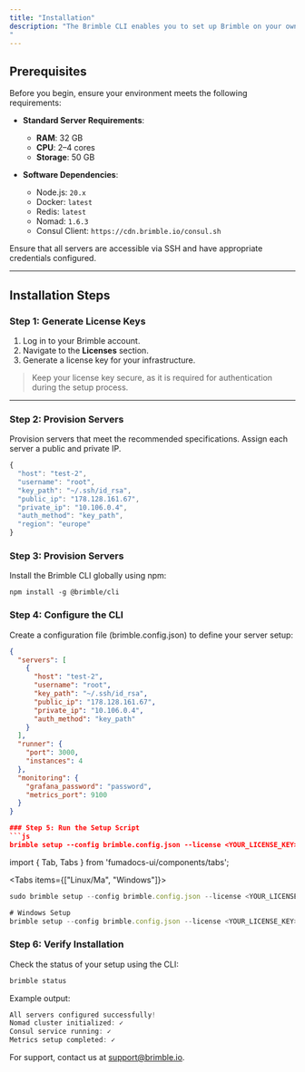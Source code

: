 ```yaml
---
title: "Installation"
description: "The Brimble CLI enables you to set up Brimble on your own infrastructure, providing a portable and scalable solution for your business. This guide outlines the installation steps and prerequisites to get started.
"
---
```




## Prerequisites

Before you begin, ensure your environment meets the following requirements:

- **Standard Server Requirements**:
  - **RAM**: 32 GB
  - **CPU**: 2–4 cores
  - **Storage**: 50 GB

- **Software Dependencies**:
  - Node.js: `20.x`
  - Docker: `latest`
  - Redis: `latest`
  - Nomad: `1.6.3`
  - Consul Client: `https://cdn.brimble.io/consul.sh`

<Callout>
Ensure that all servers are accessible via SSH and have appropriate credentials configured.
</Callout>

---

## Installation Steps

### Step 1: Generate License Keys

1. Log in to your Brimble account.
2. Navigate to the **Licenses** section.
3. Generate a license key for your infrastructure.

> Keep your license key secure, as it is required for authentication during the setup process.

---

### Step 2: Provision Servers

Provision servers that meet the recommended specifications. Assign each server a public and private IP.

```js
{
  "host": "test-2",
  "username": "root",
  "key_path": "~/.ssh/id_rsa",
  "public_ip": "178.128.161.67",
  "private_ip": "10.106.0.4",
  "auth_method": "key_path",
  "region": "europe"
}
```



### Step 3: Provision Servers

Install the Brimble CLI globally using npm:
```package-install
npm install -g @brimble/cli
```

### Step 4: Configure the CLI
Create a configuration file (brimble.config.json) to define your server setup:
```json
{
  "servers": [
    {
      "host": "test-2",
      "username": "root",
      "key_path": "~/.ssh/id_rsa",
      "public_ip": "178.128.161.67",
      "private_ip": "10.106.0.4",
      "auth_method": "key_path"
    }
  ],
  "runner": {
    "port": 3000,
    "instances": 4
  },
  "monitoring": {
    "grafana_password": "password",
    "metrics_port": 9100
  }
}

### Step 5: Run the Setup Script
```js
brimble setup --config brimble.config.json --license <YOUR_LICENSE_KEY>
```

import { Tab, Tabs } from 'fumadocs-ui/components/tabs';
 
<Tabs items={["Linux/Ma", "Windows"]}> 
 
```ts tab
sudo brimble setup --config brimble.config.json --license <YOUR_LICENSE_KEY>
```
 
```ts tab
# Windows Setup
brimble setup --config brimble.config.json --license <YOUR_LICENSE_KEY>
```
 
</Tabs>

### Step 6: Verify Installation
Check the status of your setup using the CLI:
```js
brimble status
```
Example output:
```js
All servers configured successfully!
Nomad cluster initialized: ✓
Consul service running: ✓
Metrics setup completed: ✓
```

<Callout> For support, contact us at [support@brimble.io](mailto:support@brimble.io). </Callout>